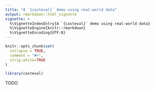 ```yaml
---
title: "A `{casteval}` demo using real-world data"
output: rmarkdown::html_vignette
vignette: >
  %\VignetteIndexEntry{A `{casteval}` demo using real-world data}
  %\VignetteEngine{knitr::rmarkdown}
  %\VignetteEncoding{UTF-8}
---
```


```r
knitr::opts_chunk$set(
  collapse = TRUE,
  comment = "#>",
  strip.white=TRUE
)

library(casteval)
```

TODO